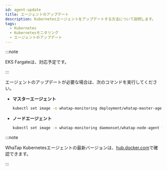 ```yaml
---
id: agent-update
title: エージェントのアップデート
description: Kubernetesエージェントをアップデートする方法について説明します。
tags:
  - Kubernetes
  - Kubernetesモニタリング
  - エージェントのアップデート
---
```



:::note 

EKS Fargateは、対応予定です。 

:::

エージェントのアップデートが必要な場合は、次のコマンドを実行してください。

- **マスターエージェント**

  ```bash
  kubectl set image -n whatap-monitoring deployment/whatap-master-agent whatap-master-agent=whatap/kube_mon:{agent_version}
  ```

- **ノードエージェント**

  ```bash
  kubectl set image -n whatap-monitoring daemonset/whatap-node-agent whatap-node-agent=whatap/kube_mon:{agent_version}
  ```

:::note

WhaTap Kubernetesエージェントの最新バージョンは、[hub.docker.com](https://hub.docker.com/r/whatap/kube_mon/tags)で確認できます。

:::
